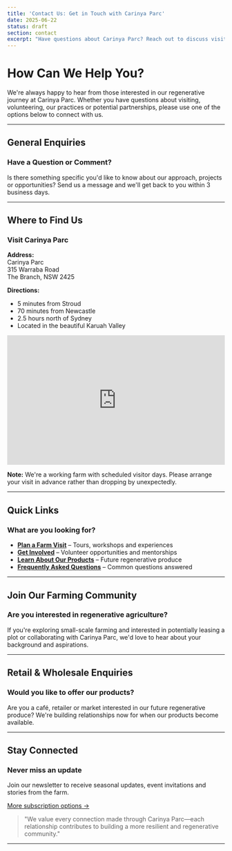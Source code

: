 ```yaml
---
title: 'Contact Us: Get in Touch with Carinya Parc'
date: 2025-06-22
status: draft
section: contact
excerpt: "Have questions about Carinya Parc? Reach out to discuss visiting, volunteering, partnerships or any other inquiries—we'd love to hear from you."
---
```


# How Can We Help You?

We're always happy to hear from those interested in our regenerative journey at Carinya Parc. Whether you have questions about visiting, volunteering, our practices or potential partnerships, please use one of the options below to connect with us.

---

## General Enquiries

### Have a Question or Comment?

Is there something specific you'd like to know about our approach, projects or opportunities? Send us a message and we'll get back to you within 3 business days.

---

## Where to Find Us

### Visit Carinya Parc

**Address:**  
Carinya Parc  
315 Warraba Road  
The Branch, NSW 2425

**Directions:**

- 5 minutes from Stroud
- 70 minutes from Newcastle
- 2.5 hours north of Sydney
- Located in the beautiful Karuah Valley

<iframe
  src="https://www.google.com/maps/embed?pb=!1m18…(map embed code)…"
  width="100%"
  height="300"
  style="border:0;"
  allowfullscreen=""
  loading="lazy"
></iframe>

**Note:** We're a working farm with scheduled visitor days. Please arrange your visit in advance rather than dropping by unexpectedly.

---

## Quick Links

### What are you looking for?

- [**Plan a Farm Visit**](/our-farm/overview) – Tours, workshops and experiences
- [**Get Involved**](/get-involved) – Volunteer opportunities and mentorships
- [**Learn About Our Products**](/products/overview) – Future regenerative produce
- [**Frequently Asked Questions**](/contact/faqs) – Common questions answered

---

## Join Our Farming Community

### Are you interested in regenerative agriculture?

If you're exploring small-scale farming and interested in potentially leasing a plot or collaborating with Carinya Parc, we'd love to hear about your background and aspirations.

---

## Retail & Wholesale Enquiries

### Would you like to offer our products?

Are you a café, retailer or market interested in our future regenerative produce? We're building relationships now for when our products become available.

---

## Stay Connected

### Never miss an update

Join our newsletter to receive seasonal updates, event invitations and stories from the farm.

[More subscription options →](/subscribe)

> "We value every connection made through Carinya Parc—each relationship contributes to building a more resilient and regenerative community."

---
